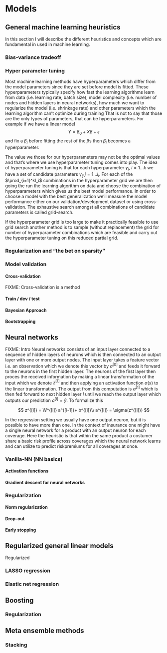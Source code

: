 # Models

## General machine learning heuristics
In this section I will describe the different heuristics and concepts which are fundamental in used in machine learning.

### Bias-variance tradeoff


### Hyper parameter tuning
Most machine learning methods have hyperparameters which differ from the model parameters since they are set before model is fitted. These hyperparameters typically specify how fast the learning algorithms learn from data (i.e. learning rate, batch size), model complexity (i.e. number of nodes and hidden layers in neural networks), how much we want to regularize the model (i.e. shrinkage rate) and other parameters which the learning algorithm can't optimize during training That is not to say that those are the only types of parameters, that can be hyperparameters. For example if we have a linear model 
$$
Y = \beta_0 + X\beta +\epsilon
$$
and fix a $\beta_i$ before fitting the rest of the $\beta$s then $\beta_i$ becomes a hyperparameter.

The value we those for our hyperparameters may not be the optimal values and that's where we use hyperparameter tuning comes into play. The idea of hyperparameter tuning is that for each hyperparameter $\gamma_i$, $i=1...k$ we have a set of candidate parameters $\gamma_{ij}$ $j=1...l_i$. For each of the $\prod_{i=1}^kl_i$ combinations in the hyperparameter grid we are then going the run the learning algorithm on data and choose the combination of hyperparameters which gives us the best model performance. In order to choose a model with the best generalization we'll measure the model performance either on our validation/development dataset or using cross-validation. The exhaustive search amongst all combinations of candidate parameters is called grid-search. 

If the hyperparameter grid is too large to make it practically feasible to use grid search another method is to sample (without replacement) the grid for number of hyperparameter combinations which are feasible and carry out the hyperparameter tuning on this reduced partial grid.

### Regularization and "the bet on sparsity"

### Model validation

#### Cross-validation
FIXME:
Cross-validation is a method 

#### Train / dev / test

#### Bayesian Approach
  
#### Bootstrapping

## Neural networks
FIXME: Intro
Neural networks consists of an input layer connected to a sequence of hidden layers of neurons which is then connected to an output layer with one or more output nodes. The input layer takes a feature vector i.e. an observation which we denote this vector by $a^{[0]}$ and feeds it forward to the neurons in the first hidden layer. The neurons of the first layer then proces the received information by making a linear transformation of the input which we denote $z^{[1]}$ and then applying an activation function $\sigma(x)$ to the linear transformation. The output from this computation is $a^{[1]}$ which is then fed forward to next hidden layer $l$ until we reach the output  layer which outputs our prediction $a^{[l]}=\hat{y}$. 
To formalize this 

$$
z^{[i]} = W^{[i]} a^{[i-1]}+ b^{[i]}\\
a^{[i]} = \sigma(z^{[i]})
$$

In the regression setting we usually have one output neuron, but it is possible to have more than one. In the context of insurance one might have a single neural network for a product with an output neuron for each coverage. Here the heuristic is that within the same product a costumer share a basic risk profile across coverages which the neural network learns and can utilize to predict riskpremiums for all coverages at once.

### Vanilla-NN (NN basics)

#### Activation functions

#### Gradient descent for neural networks

### Regularization

#### Norm regularization

#### Drop-out

#### Early stopping

## Regularized general linear models
Regularized

### LASSO regression

### Elastic net regression

## Boosting

### Regularization

## Meta ensemble methods

### Stacking